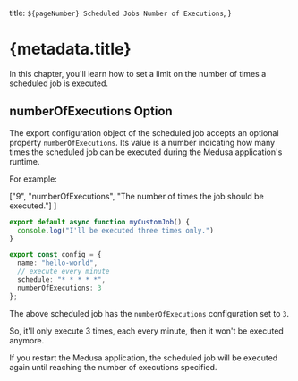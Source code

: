   title: `${pageNumber} Scheduled Jobs Number of Executions`,
}

# {metadata.title}

In this chapter, you'll learn how to set a limit on the number of times a scheduled job is executed.

## numberOfExecutions Option

The export configuration object of the scheduled job accepts an optional property `numberOfExecutions`. Its value is a number indicating how many times the scheduled job can be executed during the Medusa application's runtime.

For example:

  ["9", "numberOfExecutions", "The number of times the job should be executed."]
]

```ts highlights={highlights}
export default async function myCustomJob() {
  console.log("I'll be executed three times only.")
}

export const config = {
  name: "hello-world",
  // execute every minute
  schedule: "* * * * *",
  numberOfExecutions: 3
};
```

The above scheduled job has the `numberOfExecutions` configuration set to `3`.

So, it'll only execute 3 times, each every minute, then it won't be executed anymore.

<Note>

If you restart the Medusa application, the scheduled job will be executed again until reaching the number of executions specified.

</Note>
